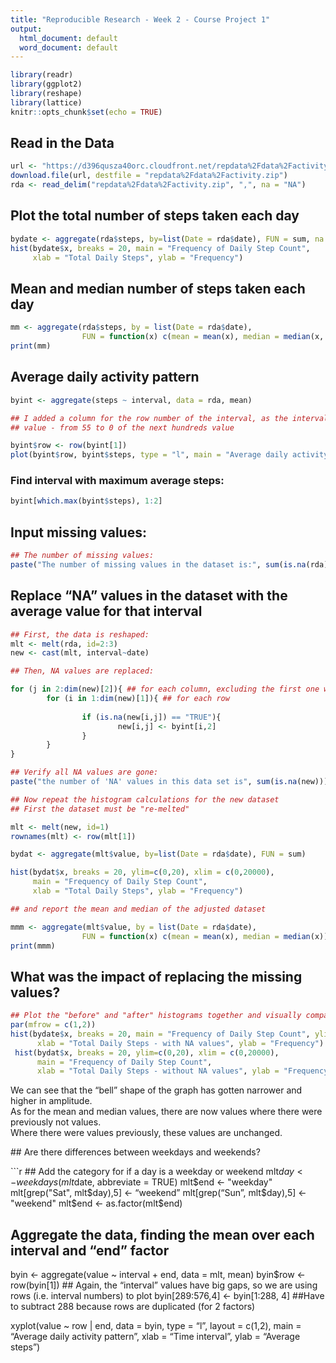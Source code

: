 ---
title: "Reproducible Research - Week 2 - Course Project 1"
output:
  html_document: default
  word_document: default
---

```{r setup, include=FALSE}
library(readr)
library(ggplot2)
library(reshape)
library(lattice)
knitr::opts_chunk$set(echo = TRUE)
```

## Read in the Data

```{r}
url <- "https://d396qusza40orc.cloudfront.net/repdata%2Fdata%2Factivity.zip"
download.file(url, destfile = "repdata%2Fdata%2Factivity.zip")
rda <- read_delim("repdata%2Fdata%2Factivity.zip", ",", na = "NA")

```

## Plot the total number of steps taken each day

```{r}
bydate <- aggregate(rda$steps, by=list(Date = rda$date), FUN = sum, na.action = NULL)
hist(bydate$x, breaks = 20, main = "Frequency of Daily Step Count", 
     xlab = "Total Daily Steps", ylab = "Frequency")

```

## Mean and median number of steps taken each day

```{r}
mm <- aggregate(rda$steps, by = list(Date = rda$date), 
                FUN = function(x) c(mean = mean(x), median = median(x, na.action = NULL)))
print(mm)
```

## Average daily activity pattern

```{r}
byint <- aggregate(steps ~ interval, data = rda, mean)

## I added a column for the row number of the interval, as the intervals have big gaps for each hundreds
## value - from 55 to 0 of the next hundreds value

byint$row <- row(byint[1])
plot(byint$row, byint$steps, type = "l", main = "Average daily activity pattern", xlab = "Time interval", ylab = "Average steps")


```

### Find interval with maximum average steps:

```{r}
byint[which.max(byint$steps), 1:2]
```

## Input missing values:

```{r}
## The number of missing values:
paste("The number of missing values in the dataset is:", sum(is.na(rda)))
```

## Replace "NA" values in the dataset with the average value for that interval
```{r}
## First, the data is reshaped:
mlt <- melt(rda, id=2:3)
new <- cast(mlt, interval~date)

## Then, NA values are replaced:

for (j in 2:dim(new)[2]){ ## for each column, excluding the first one which is the interval
        for (i in 1:dim(new)[1]){ ## for each row
      
                if (is.na(new[i,j]) == "TRUE"){
                        new[i,j] <- byint[i,2]
                }
        }
}

## Verify all NA values are gone: 
paste("the number of 'NA' values in this data set is", sum(is.na(new)))

## Now repeat the histogram calculations for the new dataset
## First the dataset must be "re-melted"

mlt <- melt(new, id=1)
rownames(mlt) <- row(mlt[1])

bydat <- aggregate(mlt$value, by=list(Date = rda$date), FUN = sum)

hist(bydat$x, breaks = 20, ylim=c(0,20), xlim = c(0,20000),
     main = "Frequency of Daily Step Count", 
     xlab = "Total Daily Steps", ylab = "Frequency")

## and report the mean and median of the adjusted dataset

mmm <- aggregate(mlt$value, by = list(Date = rda$date), 
                FUN = function(x) c(mean = mean(x), median = median(x)))
print(mmm)

```

## What was the impact of replacing the missing values?

```{r}
## Plot the "before" and "after" histograms together and visually compare
par(mfrow = c(1,2))
hist(bydate$x, breaks = 20, main = "Frequency of Daily Step Count", ylim = c(0,20), 
      xlab = "Total Daily Steps - with NA values", ylab = "Frequency")
 hist(bydat$x, breaks = 20, ylim=c(0,20), xlim = c(0,20000),
      main = "Frequency of Daily Step Count", 
      xlab = "Total Daily Steps - without NA values", ylab = "Frequency")
```
 
 We can see that the "bell" shape of the graph has gotten narrower and higher in amplitude.  
 As for the mean and median values, there are now values where there were previously not values.  
 Where there were values previously, these values are unchanged.
 
 ## Are there differences between weekdays and weekends?
 
```{r}
## Add the category for if a day is a weekday or weekend
mlt$day <- weekdays(mlt$date, abbreviate = TRUE)
mlt$end <- "weekday"
mlt[grep("Sat", mlt$day),5] <- "weekend"
mlt[grep("Sun", mlt$day),5] <- "weekend"
mlt$end <- as.factor(mlt$end)

## Aggregate the data, finding the mean over each interval and "end" factor
byin <- aggregate(value ~ interval + end, data = mlt, mean)
byin$row <- row(byin[1]) ## Again, the "interval" values have big gaps, so we are using rows (i.e. interval numbers) to plot
        byin[289:576,4] <- byin[1:288, 4] ##Have to subtract 288 because rows are duplicated (for 2 factors)
        
xyplot(value ~ row | end, data = byin, type = "l", layout = c(1,2), 
       main = "Average daily activity pattern", xlab = "Time interval", ylab = "Average steps")

 
